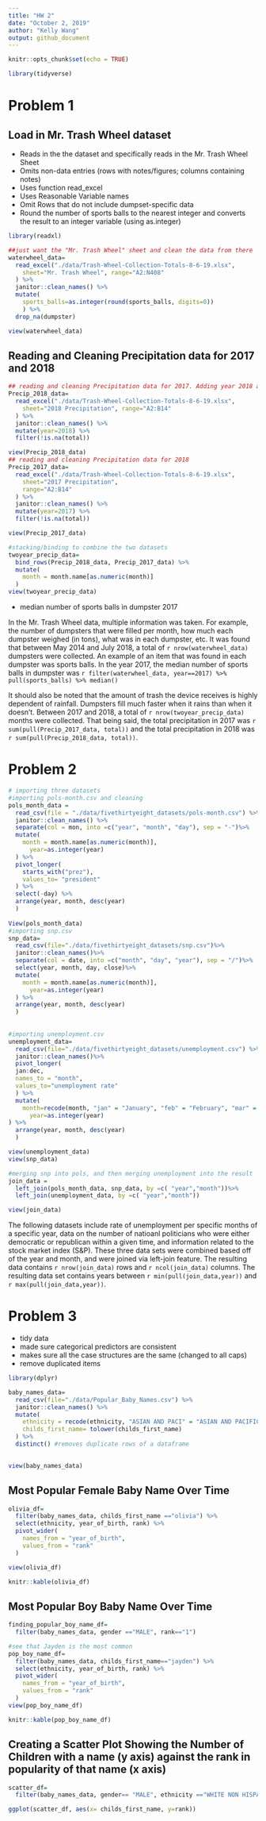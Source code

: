 ```yaml
---
title: "HW 2"
date: "October 2, 2019"
author: "Kelly Wang"
output: github_document
---
```


```r
knitr::opts_chunk$set(echo = TRUE)

library(tidyverse)
```
# Problem 1
## Load in Mr. Trash Wheel dataset

* Reads in the the dataset and specifically reads in the Mr. Trash Wheel Sheet
* Omits non-data entries (rows with notes/figures; columns containing notes)
* Uses function read_excel
* Uses Reasonable Variable names
* Omit Rows that do not include dumpset-specific data
* Round the number of sports balls to the nearest integer and converts the result to an integer variable (using as.integer)


```r
library(readxl)

##just want the "Mr. Trash Wheel" sheet and clean the data from there
waterwheel_data=
  read_excel("./data/Trash-Wheel-Collection-Totals-8-6-19.xlsx", 
    sheet="Mr. Trash Wheel", range="A2:N408"
  ) %>%
  janitor::clean_names() %>%
  mutate(
    sports_balls=as.integer(round(sports_balls, digits=0)) 
    ) %>%
  drop_na(dumpster)

view(waterwheel_data)
```
## Reading and Cleaning Precipitation data for 2017 and 2018
```r
## reading and cleaning Precipitation data for 2017. Adding year 2018 and omitting rows without preciptiation data  
Precip_2018_data=
  read_excel("./data/Trash-Wheel-Collection-Totals-8-6-19.xlsx", 
    sheet="2018 Precipitation", range="A2:B14"
  ) %>%
  janitor::clean_names() %>%
  mutate(year=2018) %>%
  filter(!is.na(total))

view(Precip_2018_data)
## reading and cleaning Precipitation data for 2018
Precip_2017_data=
  read_excel("./data/Trash-Wheel-Collection-Totals-8-6-19.xlsx", 
    sheet="2017 Precipitation",
    range="A2:B14"
  ) %>%
  janitor::clean_names() %>%
  mutate(year=2017) %>%
  filter(!is.na(total))

view(Precip_2017_data)

#stacking/binding to combine the two datasets 
twoyear_precip_data=
  bind_rows(Precip_2018_data, Precip_2017_data) %>%
  mutate(
    month = month.name[as.numeric(month)]
  )
view(twoyear_precip_data)
```
* median number of sports balls in dumpster 2017

In the Mr. Trash Wheel data, multiple information was taken. For example, the number of dumpsters that were filled per month, how much each dumpster weighed (in tons), what was in each dumpster, etc. It was found that between May 2014 and July 2018, a total of `r nrow(waterwheel_data)` dumpsters were collected. An example of an item that was found in each dumpster was sports balls. In the year 2017, the median number of sports balls in dumpster was `r filter(waterwheel_data, year==2017) %>% pull(sports_balls) %>% median()`

It should also be noted that the amount of trash the device receives is highly dependent of rainfall. Dumpsters fill much faster when it rains than when it doesn't. Between 2017 and 2018, a total of `r nrow(twoyear_precip_data)` months were collected.  That being said, the total precipitation in 2017 was `r sum(pull(Precip_2017_data, total))` and the total precipitation in 2018 was `r sum(pull(Precip_2018_data, total))`. 

# Problem 2
```r
# importing three datasets
#importing pols-month.csv and cleaning
pols_month_data =
  read_csv(file = "./data/fivethirtyeight_datasets/pols-month.csv") %>%
  janitor::clean_names() %>%
  separate(col = mon, into =c("year", "month", "day"), sep = "-")%>%
  mutate(
    month = month.name[as.numeric(month)],
      year=as.integer(year)
  ) %>%
  pivot_longer(
    starts_with("prez"),
    values_to= "president"
  ) %>% 
  select(-day) %>% 
  arrange(year, month, desc(year)
  )
  
View(pols_month_data)
#importing snp.csv 
snp_data=
  read_csv(file="./data/fivethirtyeight_datasets/snp.csv")%>%
  janitor::clean_names()%>%
  separate(col = date, into =c("month", "day", "year"), sep = "/")%>%
  select(year, month, day, close)%>%
  mutate(
    month = month.name[as.numeric(month)], 
      year=as.integer(year)
  ) %>% 
  arrange(year, month, desc(year)
  )
  
  
#importing unemployment.csv
unemployment_data=
  read_csv(file="./data/fivethirtyeight_datasets/unemployment.csv") %>%
  janitor::clean_names()%>%
  pivot_longer(
  jan:dec,
  names_to = "month",
  values_to="unemployment rate"
  ) %>% 
  mutate(
    month=recode(month, "jan" = "January", "feb" = "February", "mar" = "March", "apr"= "April" , "may"= "May", "jun" = "June", "jul" = "July", "aug"="August", "sep" = "September", "oct" = "October", "nov" = "November", "dec" = "December"), 
      year=as.integer(year)
) %>% 
  arrange(year, month, desc(year)
  )

view(unemployment_data)
view(snp_data)

#merging snp into pols, and then merging unemployment into the result
join_data = 
  left_join(pols_month_data, snp_data, by =c( "year","month"))%>%
  left_join(unemployment_data, by =c( "year","month"))

view(join_data)
```
The following datasets include rate of unemployment per specific months of a specific year, data on the number of natioanl politicians who were either democratic or republican within a given time, and information related to the stock market index (S&P). These three data sets were combined based off of the year and month, and were joined via left-join feature. The resulting data contains `r nrow(join_data)` rows and `r ncol(join_data)` columns. The resulting data set contains years between `r min(pull(join_data,year))` and `r max(pull(join_data,year))`. 

# Problem 3

* tidy data
* made sure categorical predictors are consistent
* makes sure all the case structures are the same (changed to all caps)
* remove duplicated items
```r
library(dplyr)

baby_names_data=
  read_csv(file="./data/Popular_Baby_Names.csv") %>% 
  janitor::clean_names() %>% 
  mutate(
    ethnicity = recode(ethnicity, "ASIAN AND PACI" = "ASIAN AND PACIFIC ISLANDER", "WHITE NON HISP" = "WHITE NON HISPANIC", "BLACK NON HISP" = "BLACK NON HISPANIC"),
    childs_first_name= tolower(childs_first_name)
  ) %>% 
  distinct() #removes duplicate rows of a dataframe
  

view(baby_names_data)
```
## Most Popular Female Baby Name Over Time
```r
olivia_df=
  filter(baby_names_data, childs_first_name =="olivia") %>% 
  select(ethnicity, year_of_birth, rank) %>% 
  pivot_wider(
    names_from = "year_of_birth",
    values_from = "rank"
  )

view(olivia_df)

knitr::kable(olivia_df)
```

## Most Popular Boy Baby Name Over Time 
```r
finding_popular_boy_name_df=
  filter(baby_names_data, gender =="MALE", rank=="1")

#see that Jayden is the most common
pop_boy_name_df=
  filter(baby_names_data, childs_first_name=="jayden") %>% 
  select(ethnicity, year_of_birth, rank) %>% 
  pivot_wider(
    names_from = "year_of_birth",
    values_from = "rank"
  )
view(pop_boy_name_df)

knitr::kable(pop_boy_name_df)
```
## Creating a Scatter Plot Showing the Number of Children with a name (y axis) against the rank in popularity of that name (x axis)
```r
scatter_df=
  filter(baby_names_data, gender== "MALE", ethnicity =="WHITE NON HISPANIC", year_of_birth == "2016")

ggplot(scatter_df, aes(x= childs_first_name, y=rank))
```
 

